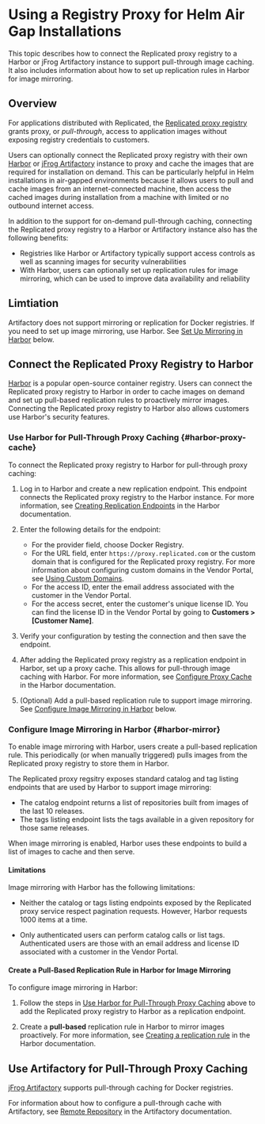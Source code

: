 # Using a Registry Proxy for Helm Air Gap Installations

This topic describes how to connect the Replicated proxy registry to a Harbor or jFrog Artifactory instance to support pull-through image caching. It also includes information about how to set up replication rules in Harbor for image mirroring.

## Overview

For applications distributed with Replicated, the [Replicated proxy registry](/vendor/private-images-about) grants proxy, or _pull-through_, access to application images without exposing registry credentials to customers.

Users can optionally connect the Replicated proxy registry with their own [Harbor](https://goharbor.io) or [jFrog Artifactory](https://jfrog.com/help/r/jfrog-artifactory-documentation) instance to proxy and cache the images that are required for installation on demand. This can be particularly helpful in Helm installations in air-gapped environments because it allows users to pull and cache images from an internet-connected machine, then access the cached images during installation from a machine with limited or no outbound internet access.   

In addition to the support for on-demand pull-through caching, connecting the Replicated proxy registry to a Harbor or Artifactory instance also has the following benefits:
* Registries like Harbor or Artifactory typically support access controls as well as scanning images for security vulnerabilities
* With Harbor, users can optionally set up replication rules for image mirroring, which can be used to improve data availability and reliability

## Limtiation

Artifactory does not support mirroring or replication for Docker registries. If you need to set up image mirroring, use Harbor. See [Set Up Mirroring in Harbor](#harbor-mirror) below.

## Connect the Replicated Proxy Registry to Harbor

[Harbor](https://goharbor.io) is a popular open-source container registry. Users can connect the Replicated proxy registry to Harbor in order to cache images on demand and set up pull-based replication rules to proactively mirror images. Connecting the Replicated proxy registry to Harbor also allows customers use Harbor's security features.

### Use Harbor for Pull-Through Proxy Caching {#harbor-proxy-cache}

To connect the Replicated proxy registry to Harbor for pull-through proxy caching:

1. Log in to Harbor and create a new replication endpoint. This endpoint connects the Replicated proxy registry to the Harbor instance. For more information, see [Creating Replication Endpoints](https://goharbor.io/docs/2.11.0/administration/configuring-replication/create-replication-endpoints/) in the Harbor documentation.

1. Enter the following details for the endpoint:

    * For the provider field, choose Docker Registry.
    * For the URL field, enter `https://proxy.replicated.com` or the custom domain that is configured for the Replicated proxy registry. For more information about configuring custom domains in the Vendor Portal, see [Using Custom Domains](/vendor/custom-domains-using). 
    * For the access ID, enter the email address associated with the customer in the Vendor Portal.
    * For the access secret, enter the customer's unique license ID. You can find the license ID in the Vendor Portal by going to **Customers > [Customer Name]**.

1. Verify your configuration by testing the connection and then save the endpoint.  

1. After adding the Replicated proxy registry as a replication endpoint in Harbor, set up a proxy cache. This allows for pull-through image caching with Harbor. For more information, see [Configure Proxy Cache](https://goharbor.io/docs/2.11.0/administration/configure-proxy-cache/) in the Harbor documentation.

1. (Optional) Add a pull-based replication rule to support image mirroring. See [Configure Image Mirroring in Harbor](#harbor-mirror) below.

### Configure Image Mirroring in Harbor {#harbor-mirror}

To enable image mirroring with Harbor, users create a pull-based replication rule. This periodically (or when manually triggered) pulls images from the Replicated proxy registry to store them in Harbor. 

The Replicated proxy regsitry exposes standard catalog and tag listing endpoints that are used by Harbor to support image mirroring:
* The catalog endpoint returns a list of repositories built from images of the last 10 releases.
* The tags listing endpoint lists the tags available in a given repository for those same releases.

When image mirroring is enabled, Harbor uses these endpoints to build a list of images to cache and then serve.

#### Limitations

Image mirroring with Harbor has the following limitations:

* Neither the catalog or tags listing endpoints exposed by the Replicated proxy service respect pagination requests. However, Harbor requests 1000 items at a time.

* Only authenticated users can perform catalog calls or list tags. Authenticated users are those with an email address and license ID associated with a customer in the Vendor Portal.

#### Create a Pull-Based Replication Rule in Harbor for Image Mirroring

To configure image mirroring in Harbor:

1. Follow the steps in [Use Harbor for Pull-Through Proxy Caching](#harbor-proxy-cache) above to add the Replicated proxy registry to Harbor as a replication endpoint.

1. Create a **pull-based** replication rule in Harbor to mirror images proactively. For more information, see [Creating a replication rule](https://goharbor.io/docs/2.11.0/administration/configuring-replication/create-replication-rules/) in the Harbor documentation.

## Use Artifactory for Pull-Through Proxy Caching

[jFrog Artifactory](https://jfrog.com/help/r/jfrog-artifactory-documentation) supports pull-through caching for Docker registries.

For information about how to configure a pull-through cache with Artifactory, see [Remote Repository](https://jfrog.com/help/r/jfrog-artifactory-documentation/configure-a-remote-repository) in the Artifactory documentation.
